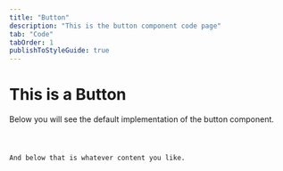 ```yaml
---
title: "Button"
description: "This is the button component code page"
tab: "Code"
tabOrder: 1
publishToStyleGuide: true
---
```


# This is a Button

Below you will see the default implementation of the button component.

<Component />
<Code />

And below that is whatever content you like.
